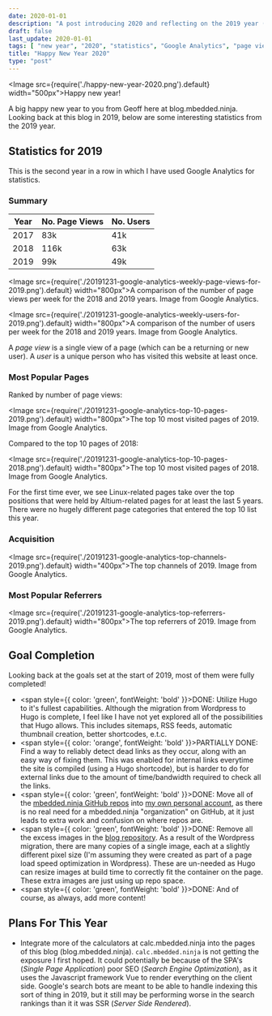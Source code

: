 ```yaml
---
date: 2020-01-01
description: "A post introducing 2020 and reflecting on the 2019 year (including blog statistics)."
draft: false
last_update: 2020-01-01
tags: [ "new year", "2020", "statistics", "Google Analytics", "page view", "user", "referral", "Hugo", "GitHub", "blog" ]
title: "Happy New Year 2020"
type: "post"
---
```


<Image src={require('./happy-new-year-2020.png').default} width="500px">Happy new year!</Image>

A big happy new year to you from Geoff here at blog.mbedded.ninja. Looking back at this blog in 2019, below are some interesting statistics from the 2019 year.

## Statistics for 2019

This is the second year in a row in which I have used Google Analytics for statistics.

### Summary

<table>
  <thead>
    <tr>
      <th>Year</th>
      <th>No. Page Views</th>
      <th>No. Users</th>
    </tr>
  </thead>
  <tbody>
    <tr>
      <td>2017</td>
      <td>83k</td>
      <td>41k</td>
    </tr>
    <tr>
      <td>2018</td>
      <td>116k</td>
      <td>63k</td>
    </tr>
    <tr>
      <td>2019</td>
      <td>99k</td>
      <td>49k</td>
    </tr>
  </tbody>
</table>

<Image src={require('./20191231-google-analytics-weekly-page-views-for-2019.png').default} width="800px">A comparison of the number of page views per week for the 2018 and 2019 years. Image from Google Analytics.</Image>

<Image src={require('./20191231-google-analytics-weekly-users-for-2019.png').default} width="800px">A comparison of the number of users per week for the 2018 and 2019 years. Image from Google Analytics.</Image>

A _page view_ is a single view of a page (which can be a returning or new user). A _user_ is a unique person who has visited this website at least once.

### Most Popular Pages

Ranked by number of page views:

<Image src={require('./20191231-google-analytics-top-10-pages-2019.png').default} width="800px">The top 10 most visited pages of 2019. Image from Google Analytics.</Image>

Compared to the top 10 pages of 2018:

<Image src={require('./20191231-google-analytics-top-10-pages-2018.png').default} width="800px">The top 10 most visited pages of 2018. Image from Google Analytics.</Image>

For the first time ever, we see Linux-related pages take over the top positions that were held by Altium-related pages for at least the last 5 years. There were no hugely different page categories that entered the top 10 list this year.

### Acquisition

<Image src={require('./20191231-google-analytics-top-channels-2019.png').default} width="400px">The top channels of 2019. Image from Google Analytics.</Image>

### Most Popular Referrers

<Image src={require('./20191231-google-analytics-top-referrers-2019.png').default} width="800px">The top referrers of 2019. Image from Google Analytics.</Image>

## Goal Completion

Looking back at the goals set at the start of 2019, most of them were fully completed!

* <span style={{ color: 'green', fontWeight: 'bold' }}>DONE: </span>Utilize Hugo to it's fullest capabilities. Although the migration from Wordpress to Hugo is complete, I feel like I have not yet explored all of the possibilities that Hugo allows. This includes sitemaps, RSS feeds, automatic thumbnail creation, better shortcodes, e.t.c.
* <span style={{ color: 'orange', fontWeight: 'bold' }}>PARTIALLY DONE: </span>Find a way to reliably detect dead links as they occur, along with an easy way of fixing them. This was enabled for internal links everytime the site is compiled (using a Hugo shortcode), but is harder to do for external links due to the amount of time/bandwidth required to check all the links.
* <span  style={{ color: 'green', fontWeight: 'bold' }}>DONE: </span>Move all of the [mbedded.ninja GitHub repos](https://github.com/mbedded-ninja/) into [my own personal account](https://github.com/gbmhunter), as there is no real need for a mbedded.ninja "organization" on GitHub, at it just leads to extra work and confusion on where repos are.
* <span  style={{ color: 'green', fontWeight: 'bold' }}>DONE: </span>Remove all the excess images in the [blog repository](https://github.com/gbmhunter/blog/issues). As a result of the Wordpress migration, there are many copies of a single image, each at a slightly different pixel size (I'm assuming they were created as part of a page load speed optimization in Wordpress). These are un-needed as Hugo can resize images at build time to correctly fit the container on the page. These extra images are just using up repo space.
* <span  style={{ color: 'green', fontWeight: 'bold' }}>DONE: </span>And of course, as always, add more content!

## Plans For This Year

* Integrate more of the calculators at calc.mbedded.ninja into the pages of this blog (blog.mbedded.ninja). `calc.mbedded.ninja` is not getting the exposure I first hoped. It could potentially be because of the SPA's (_Single Page Application_) poor SEO (_Search Engine Optimization_), as it uses the Javascript framework Vue to render everything on the client side. Google's search bots are meant to be able to handle indexing this sort of thing in 2019, but it still may be performing worse in the search rankings than it it was SSR (_Server Side Rendered_).